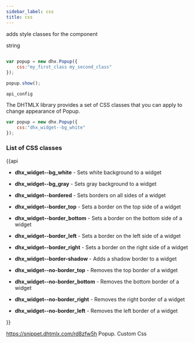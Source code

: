 ```yaml
---
sidebar_label: css
title: css
---
```



          


<Short>
 
adds style classes for the component





</Short>



<Type>
 string


</Type>


~~~js
 
var popup = new dhx.Popup({
    css:"my_first_class my_second_class"
}); 

popup.show();


~~~
	api_config

<Descr>
 
The DHTMLX library provides a set of CSS classes that you can apply to change appearance of Popup.

~~~js
var popup = new dhx.Popup({
    css:"dhx_widget--bg_white"
}); 
~~~

### List of CSS classes

{{api

- <b>dhx_widget--bg_white</b> - Sets white background to a widget

- <b>dhx_widget--bg_gray</b> - Sets gray background to a widget

- <b>dhx_widget--bordered</b> - Sets borders on all sides of a widget

- <b>dhx_widget--border_top</b> - Sets a border on the top side of a widget

- <b>dhx_widget--border_bottom</b> - Sets a border on the bottom side of a widget

- <b>dhx_widget--border_left</b> - Sets a border on the left side of a widget

- <b>dhx_widget--border_right</b> - Sets a border on the right side of a widget

- <b>dhx_widget--border-shadow</b> - Adds a shadow border to a widget

- <b>dhx_widget--no-border_top</b> - Removes the top border of a  widget

- <b>dhx_widget--no-border_bottom</b> - Removes the bottom border of a widget

- <b>dhx_widget--no-border_right</b> - Removes the right border of a widget

- <b>dhx_widget--no-border_left</b> - Removes the left border of a widget

}}


</Descr>


 https://snippet.dhtmlx.com/rd8zfw5h	Popup. Custom Css